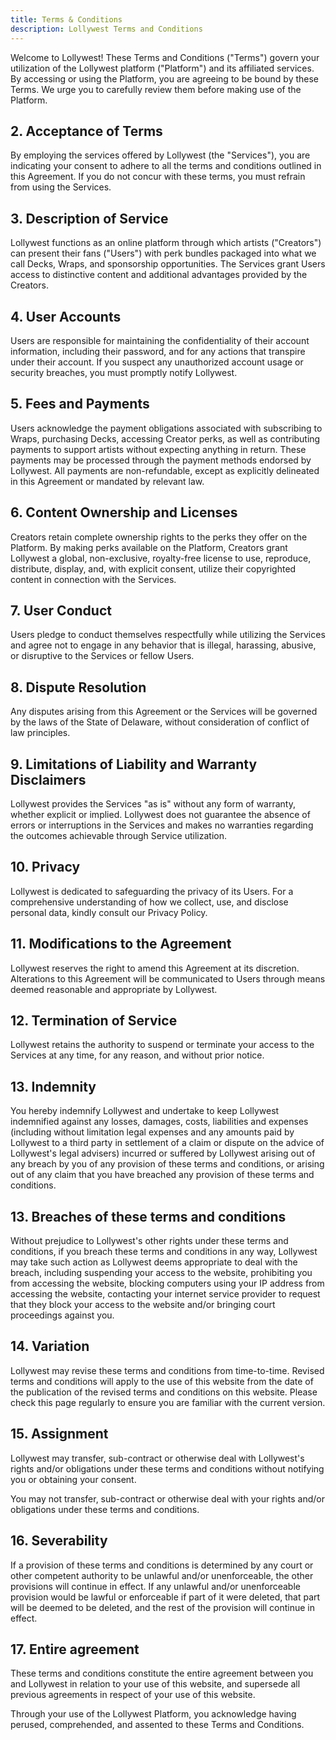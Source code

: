 ```yaml
---
title: Terms & Conditions
description: Lollywest Terms and Conditions
---
```


Welcome to Lollywest! These Terms and Conditions ("Terms") govern your utilization of the Lollywest platform ("Platform") and its affiliated services. By accessing or using the Platform, you are agreeing to be bound by these Terms. We urge you to carefully review them before making use of the Platform.

## 2. Acceptance of Terms

By employing the services offered by Lollywest (the "Services"), you are indicating your consent to adhere to all the terms and conditions outlined in this Agreement. If you do not concur with these terms, you must refrain from using the Services.

## 3. Description of Service

Lollywest functions as an online platform through which artists ("Creators") can present their fans ("Users") with perk bundles packaged into what we call Decks, Wraps, and sponsorship opportunities. The Services grant Users access to distinctive content and additional advantages provided by the Creators.

## 4. User Accounts

Users are responsible for maintaining the confidentiality of their account information, including their password, and for any actions that transpire under their account. If you suspect any unauthorized account usage or security breaches, you must promptly notify Lollywest.

## 5. Fees and Payments

Users acknowledge the payment obligations associated with subscribing to Wraps, purchasing Decks, accessing Creator perks, as well as contributing payments to support artists without expecting anything in return. These payments may be processed through the payment methods endorsed by Lollywest. All payments are non-refundable, except as explicitly delineated in this Agreement or mandated by relevant law.

## 6. Content Ownership and Licenses

Creators retain complete ownership rights to the perks they offer on the Platform. By making perks available on the Platform, Creators grant Lollywest a global, non-exclusive, royalty-free license to use, reproduce, distribute, display, and, with explicit consent, utilize their copyrighted content in connection with the Services.

## 7. User Conduct

Users pledge to conduct themselves respectfully while utilizing the Services and agree not to engage in any behavior that is illegal, harassing, abusive, or disruptive to the Services or fellow Users.

## 8. Dispute Resolution

Any disputes arising from this Agreement or the Services will be governed by the laws of the State of Delaware, without consideration of conflict of law principles.

## 9. Limitations of Liability and Warranty Disclaimers

Lollywest provides the Services "as is" without any form of warranty, whether explicit or implied. Lollywest does not guarantee the absence of errors or interruptions in the Services and makes no warranties regarding the outcomes achievable through Service utilization.

## 10. Privacy

Lollywest is dedicated to safeguarding the privacy of its Users. For a comprehensive understanding of how we collect, use, and disclose personal data, kindly consult our Privacy Policy.

## 11. Modifications to the Agreement

Lollywest reserves the right to amend this Agreement at its discretion. Alterations to this Agreement will be communicated to Users through means deemed reasonable and appropriate by Lollywest.

## 12. Termination of Service

Lollywest retains the authority to suspend or terminate your access to the Services at any time, for any reason, and without prior notice.

## 13. Indemnity

You hereby indemnify Lollywest and undertake to keep Lollywest indemnified against any losses, damages, costs, liabilities and expenses (including without limitation legal expenses and any amounts paid by Lollywest to a third party in settlement of a claim or dispute on the advice of Lollywest's legal advisers) incurred or suffered by Lollywest arising out of any breach by you of any provision of these terms and conditions, or arising out of any claim that you have breached any provision of these terms and conditions.

## 13. Breaches of these terms and conditions

Without prejudice to Lollywest's other rights under these terms and conditions, if you breach these terms and conditions in any way, Lollywest may take such action as Lollywest deems appropriate to deal with the breach, including suspending your access to the website, prohibiting you from accessing the website, blocking computers using your IP address from accessing the website, contacting your internet service provider to request that they block your access to the website and/or bringing court proceedings against you.

## 14. Variation

Lollywest may revise these terms and conditions from time-to-time. Revised terms and conditions will apply to the use of this website from the date of the publication of the revised terms and conditions on this website. Please check this page regularly to ensure you are familiar with the current version.

## 15. Assignment

Lollywest may transfer, sub-contract or otherwise deal with Lollywest's rights and/or obligations under these terms and conditions without notifying you or obtaining your consent.

You may not transfer, sub-contract or otherwise deal with your rights and/or obligations under these terms and conditions.

## 16. Severability

If a provision of these terms and conditions is determined by any court or other competent authority to be unlawful and/or unenforceable, the other provisions will continue in effect. If any unlawful and/or unenforceable provision would be lawful or enforceable if part of it were deleted, that part will be deemed to be deleted, and the rest of the provision will continue in effect.

## 17. Entire agreement

These terms and conditions constitute the entire agreement between you and Lollywest in relation to your use of this website, and supersede all previous agreements in respect of your use of this website.

Through your use of the Lollywest Platform, you acknowledge having perused, comprehended, and assented to these Terms and Conditions.
